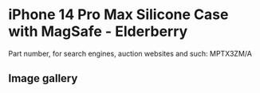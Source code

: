 # iPhone 14 Pro Max Silicone Case with MagSafe - Elderberry

Part number, for search engines, auction websites and such: MPTX3ZM/A

## Image gallery

<div style={{ width: "768px" }}>
  <GalleryComponent
    images={[
      {
        original: "/everysource/MPTX3",
        thumbnail: "/everypreview/MPTX3",
      },
      {
        original: "/everysource/MPTX3_AV1",
        thumbnail: "/everypreview/MPTX3_AV1",
      },
      {
        original: "/everysource/MPTX3_AV2",
        thumbnail: "/everypreview/MPTX3_AV2",
      },
      {
        original: "/everysource/MPTX3_AV3",
        thumbnail: "/everypreview/MPTX3_AV3",
      }
    ]}
  />
</div>